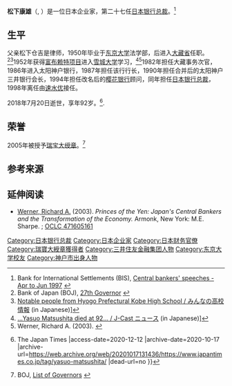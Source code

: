 {{Infobox officeholder
|name               = 松下 康雄
|image              = 
|imagesize          = 
|alt                = 
|caption            = 
|office    = {{JPN}}第27任[[日本銀行|日本銀行]]總裁
|term_start  = 1994年12月17日
|term_end  = 1998年3月20日
|predecessor = [[三重野康|三重野康]]
|successor   = [[速水優|速水優]]
|birth_date         = {{Birth date|1926|1|1}}
|birth_place        = 
|death_date         = {{death date and age|2018|7|20|1926|1|1}}
|death_place        = 
|nationality        = {{JPN}}
|children           = 
|parents= 松下倉吉（父）
|relatives=
|alma_mater         = [[東京大学|東京大学]]法学部
|occupation         = [[大藏省|大藏省]][[公務員|公務員]]
|signature          = 
|website            = 
}}
'''松下康雄'''（{{lang-en|Yasuo Matsushita}}, {{bd|1926年|1月1日|2018年|7月20日|catIdx=Matsushita}}）是一位日本企业家，第二十七任[[日本银行|日本银行]][[总裁|总裁]]。<ref>Bank for International Settlements (BIS), [http://www.bis.org/list/cbspeeches/from_01041997/index.htm  Central bankers' speeches - Apr to Jun 1997] {{Wayback|url=http://www.bis.org/list/cbspeeches/from_01041997/index.htm |date=20180725153349 }}</ref>

==生平==
父亲松下仓吉是律师，1950年毕业于[[东京大学|东京大学]]法学部，后进入[[大藏省|大藏省]]任职。<ref>Bank of Japan (BOJ), [http://www.boj.or.jp/en/about/outline/history/pre_gov/sousai27.htm/  27th Governor] {{Wayback|url=http://www.boj.or.jp/en/about/outline/history/pre_gov/sousai27.htm/ |date=20160303231044 }}</ref><ref>[https://www.minkou.jp/hischool/school/senior/3731/se=5/ Notable people from Hyogo Prefectural Kobe High School / みんなの高校情報] {{Wayback|url=https://www.minkou.jp/hischool/school/senior/3731/se=5/ |date=20201021123938 }} (in Japanese)]</ref>1952年获得[[富布赖特项目|富布赖特项目]]进入[[雪城大学|雪城大学]]学习，<ref name="J-Cast">[https://www.j-cast.com/2018/08/05335440.html?p=all ...Yasuo Matsushita died at 92... / J-Cast ニュース] {{Wayback|url=https://www.j-cast.com/2018/08/05335440.html?p=all |date=20180805110323 }} (in Japanese)]</ref><ref>Werner, Richard A. (2003). {{Google books|bHLC7VOc9JoC|''Princes of the Yen: Japan's Central Bankers and the Transformation of the Economy,'' p. 147|page=147}}</ref>1982年担任大藏事务次官，1986年进入太阳神户银行，1987年担任该行行长，1990年担任合并后的太阳神户三井银行会长，1994年担任改名后的[[樱花银行|樱花银行]]顾问，同年担任[[日本银行|日本银行]][[总裁|总裁]]，1998年离任由[[速水优|速水优]]接任。

2018年7月20日逝世，享年92岁。<ref>{{Cite web |url=https://www.japantimes.co.jp/tag/yasuo-matsushita/ |title=Ex-Bank of Japan chief Yasuo Matsushita dies at 92 {{!}} The Japan Times |access-date=2020-12-12 |archive-date=2020-10-17 |archive-url=https://web.archive.org/web/20201017131436/https://www.japantimes.co.jp/tag/yasuo-matsushita/ |dead-url=no }}</ref>.

==荣誉==
2005年被授予[[瑞宝大绶章|瑞宝大绶章]]。<ref>BOJ, [http://www.boj.or.jp/en/about/outline/history/pre_gov/index.htm/  List of Governors] {{Wayback|url=http://www.boj.or.jp/en/about/outline/history/pre_gov/index.htm/ |date=20110808165328 }}</ref>

==参考来源==
{{reflist}}

==延伸阅读==
* [[Richard_Werner|Werner, Richard A.]] (2003). ''Princes of the Yen: Japan's Central Bankers and the Transformation of the Economy.'' Armonk, New York: M.E. Sharpe. {{ISBN|978-0-7656-1048-5}}; [http://www.worldcat.org/title/princes-of-the-yen-japans-central-bankers-and-the-transformation-of-the-economy/oclc/471605161&referer=brief_results  OCLC 471605161] {{Wayback|url=http://www.worldcat.org/title/princes-of-the-yen-japans-central-bankers-and-the-transformation-of-the-economy/oclc/471605161%26referer%3Dbrief_results |date=20130528151917 }}

{{S-start}}
{{S-gov}}
{{Succession box|
before=[[三重野康|三重野康]]|
title=[[日本银行|日本银行]]总裁|
after=[[速水优|速水优]]|
years=1994年–1998年}}
{{Succession box|
before=高橋元|
title= 大藏事务次官|
after=山口光秀|
years=1982年–1984年}}
{{Succession box|
before=田中敬|
title= 大藏省[[財務省主計局#主計局長|主计局长]]|
after=山口光秀|
years=1980年–1982年}}
{{S-end}}

{{日本银行总裁}}
{{DEFAULTSORT:Matsushita Yasuo}}
[[Category:日本银行总裁|Category:日本银行总裁]]
[[Category:日本企业家|Category:日本企业家]]
[[Category:日本财务官僚|Category:日本财务官僚]]
[[Category:瑞寶大綬章獲得者|Category:瑞寶大綬章獲得者]]
[[Category:三井住友金融集团人物|Category:三井住友金融集团人物]]
[[Category:东京大学校友|Category:东京大学校友]]
[[Category:神户市出身人物|Category:神户市出身人物]]